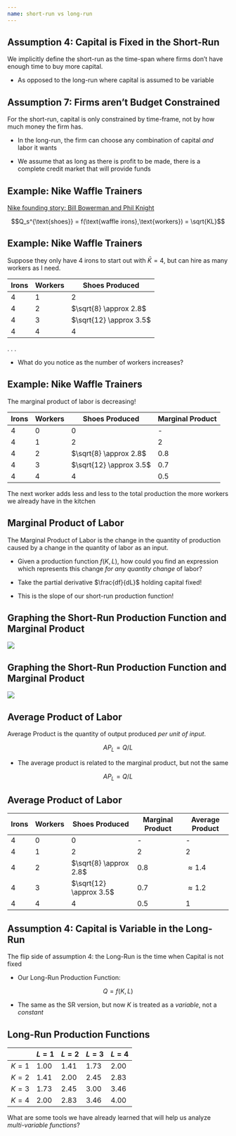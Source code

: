 ```yaml
---
name: short-run vs long-run
---
```


## Assumption 4: Capital is Fixed in the Short-Run

We implicitly define the [short-run]{.h} as the time-span where firms don't have enough time to buy more capital.

- As opposed to the [long-run]{.h} where capital is assumed to be variable

## Assumption 7: Firms aren't Budget Constrained

For the short-run, capital is only constrained by time-frame, not by how much money the firm has.

- In the long-run, the firm can choose any combination of capital *and* labor it wants

- We assume that as long as there is profit to be made, there is a complete credit market that will provide funds

## Example: Nike Waffle Trainers

[Nike founding story: Bill Bowerman and Phil Knight](https://www.history.com/this-day-in-history/february-26/nike-patent-waffle-sole-trainers-invented-in-waffle-iron)

$$Q_s^{\text{shoes}} = f(\text{waffle irons},\text{workers}) = \sqrt{KL}$$

## Example: Nike Waffle Trainers

Suppose they only have 4 irons to start out with $\bar{K}=4$, but can hire as many workers as I need.

| Irons  | Workers | Shoes Produced          |
|--------|---------|-------------------------|
| 4      | 1       | 2                       |
| 4      | 2       | $\sqrt{8} \approx 2.8$  |
| 4      | 3       | $\sqrt{12} \approx 3.5$ |
| 4      | 4       | 4                       |

. . .

- What do you notice as the number of workers increases?

## Example: Nike Waffle Trainers

The [marginal product of labor]{.h} is decreasing!

| Irons  | Workers | Shoes Produced          | Marginal Product |
|--------|---------|-------------------------|------------------|
| 4      | 0       | 0                       | -                |
| 4      | 1       | 2                       | 2                |
| 4      | 2       | $\sqrt{8} \approx 2.8$  | 0.8              |
| 4      | 3       | $\sqrt{12} \approx 3.5$ | 0.7              |
| 4      | 4       | 4                       | 0.5              |

The next worker adds less and less to the total production the more workers we already have in the kitchen

## Marginal Product of Labor

The [Marginal Product of Labor]{.h} is the change in the quantity of production caused by a change in the quantity of labor as an input.

::: {.incremental}

- Given a production function $f(K,L)$, how could you find an expression which represents this change *for any quantity change* of labor?

- Take the partial derivative $\frac{df}{dL}$ holding capital fixed!

- This is the slope of our [short-run production function]{.h}!

:::

## Graphing the Short-Run Production Function and Marginal Product

![](./images/sr-prod-func_plot.png)

## Graphing the Short-Run Production Function and Marginal Product

![](./images/sr-mp-func_plot.png)

## Average Product of Labor

[Average Product]{.h} is the quantity of output produced *per unit of input*.

$$AP_L = Q/L$$

- The [average product]{.h} is related to the [marginal product]{.h}, 
but not the same

$$AP_L = Q/L$$

## Average Product of Labor

| Irons  | Workers | Shoes Produced          | Marginal Product | Average Product |
|--------|---------|-------------------------|------------------|-----------------|
| 4      | 0       | 0                       | -                | -               |
| 4      | 1       | 2                       | 2                | 2               |
| 4      | 2       | $\sqrt{8} \approx 2.8$  | 0.8              | $\approx 1.4$   |
| 4      | 3       | $\sqrt{12} \approx 3.5$ | 0.7              | $\approx 1.2$   |
| 4      | 4       | 4                       | 0.5              | 1               |

## Assumption 4: Capital is Variable in the Long-Run

The flip side of assumption 4: the [Long-Run]{.h} is the time when Capital is not fixed

- Our Long-Run Production Function:

$$Q = f(K,L)$$

- The same as the SR version, but now $K$ is treated as a *variable*, not a *constant*

## Long-Run Production Functions

|       | $L=1$ | $L=2$ | $L=3$ | $L=4$ |
|-------|-------|-------|-------|-------|
| $K=1$ | 1.00  | 1.41  | 1.73  | 2.00  |
| $K=2$ | 1.41  | 2.00  | 2.45  | 2.83  |
| $K=3$ | 1.73  | 2.45  | 3.00  | 3.46  |
| $K=4$ | 2.00  | 2.83  | 3.46  | 4.00  |

What are some tools we have already learned that will help us analyze *multi-variable functions*?
